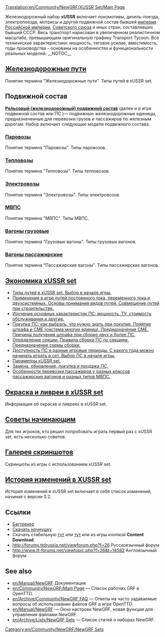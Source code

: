 [[Translation:en/Community/NewGRF/XUSSR Set/Main Page]]


{{en/Community/NewGRF/Infobox NewGRF|setname= xUSSR Set
|screenshot=ru/Community/NewGRF/XUSSR Set/«Lintston Transport», 1973-01-16.png
|artist=George, Wowan, Simozzz, Ghost, Rubiroid, Engineer_Keen, Otecan, LitNik
|coder=George
|focus=en/Community/NewGRF/Addons Trains
|homepage=forums.ttdrussia.net/viewforum.php?f=26
|homepagename= xUSSR Set at ttdrussia.net
|copyright= copyrighted
}}
Железнодорожный набор '''xUSSR''' включает локомотивы, дизель-поезда, электропоезда, мотрисы и другой подвижной состав бывшей [https://www.wikipedia.org/wiki/ru:Российская империя Российской империи], [https://www.wikipedia.org/wiki/ru:СССР Советского союза] и иных стран, составлявших бывший СССР. Весь транспорт нарисован в увеличенном реалистичном масштабе, превышающем оригинальную графику Transport Tycoon.  Все технические характеристики: мощность, тяговое усилие, вместимость, годы производства - основаны на особенностях и функциональности реальных моделей.
__NOTOC__
== [https://wiki.openttd.org/XUSSR_Set/Railway_tracks/Ru Железнодорожные пути] ==
Понятие термина "Железнодорожные пути". Типы путей в xUSSR set.

== Подвижной состав ==
[https://ru.wikipedia.org/wiki/Рельсовый_подвижной_состав '''Ре́льсовый (железнодоро́жный) подвижно́й соста́в'''] (далее и в игре подвижной состав или ПС )— подвижные железнодорожные единицы, предназначенные для перевозки грузов и пассажиров по железным дорогам.
Набор включает следующие модели подвижного состава.
===[https://wiki.openttd.org/XUSSR_Set/Steam/Ru Паровозы]===
Понятие термина "Паровозы". Типы паровозов.

===[https://wiki.openttd.org/XUSSR_Set/diesel_locomotive/Ru Тепловозы]===
Понятие термина "Тепловозы". Типы тепловозов.

===[https://wiki.openttd.org/XUSSR_Set/Electric_locomotive/Ru Электровозы]===
Понятие термина "Электровозы". Типы электровозов.

===[https://wiki.openttd.org/XUSSR_Set/DMU_EMU/Ru МВПС]===
Понятие термина "МВПС". Типы МВПС.

=== [https://wiki.openttd.org/XUSSR_Set/Freight_wagon/Ru Вагоны грузовые] ===
Понятие термина "Грузовые вагоны". Типы грузовых вагонов.

===[https://wiki.openttd.org/XUSSR_Set/Passenger_wagon/Ru Вагоны пассажирские] ===
Понятие термина "Пассажирские вагоны". Типы пассажирских вагонов.

== [https://wiki.openttd.org/XUSSR_Set/Economy_XUSSR_Set/Ru Экономика xUSSR set] ==
* [https://wiki.openttd.org/XUSSR_Set/Types_of_tracks_in_xUSSR_set/Ru Типы путей в xUSSR set. Выбор в начале игры.]
* [https://wiki.openttd.org/XUSSR_Set/The_application_of_tracks_in_the_game/Ru Применение в игре путей постоянного тока, переменного тока и двухсистемных. Основы понимания видов путей. Совмещение путей при строительстве.]
* [https://wiki.openttd.org/XUSSR_Set/Main_features_of_rolling_stock/Ru Изучение основных характеристик ПС: мощность, ТУ, стоимость обслуживания и другие.]  
* [https://wiki.openttd.org/XUSSR_Set/Buy_the_rolling_stock/Ru Покупка ПС: как выбрать,  что нужно знать при покупке. Понятие штрафа и СМЕ (система многих единиц). Предназначение СМЕ. Причины получения штрафа при сборке двух и более ПС.]
* [https://wiki.openttd.org/XUSSR_Set/The_concept_of_the_term_section/Ru Определение секции. Правила сборки ПС по секциям. Предназначение схемы сборки.]
* [https://wiki.openttd.org/XUSSR_Set/The_availability_of_trains_in_different_time_periods/Ru Доступность ПС в разные игровые периоды. С какого года можно начинать играть в сет. Выбор ПС в начале игры.]
* [https://wiki.openttd.org/XUSSR_Set/The_parameters_of_the_xUSSR_set./Ru Параметры xUSSR set.]
* [https://wiki.openttd.org/XUSSR_Set/Replacement_upgrade_purchase_and_sale_of_rolling_stock/Ru Замена, обновление, покупка и продажа ПС.]
* [https://wiki.openttd.org/XUSSR_Set/Features_passenger_transportation/Ru Особенности перевозки пассажиров у разных классов пассажирских вагонов и разных типов МВПС.]

== [https://wiki.openttd.org/XUSSR_Set/Painting_and_liveryes_in_xUSSR_set/Ru Окраска и ливреи в xUSSR set]  ==
Информация об окраске и ливреях в xUSSR set.

==[https://wiki.openttd.org/XUSSR_Set/Tips_for_beginners/Ru Советы начинающим] ==
Для тех игроков, кто решил попробовать играть первый раз с xUSSR set, есть несколько советов.

== [https://wiki.openttd.org/XUSSR_Set/Screenshots_gallery/Ru Галерея скриншотов] ==
Скриншоты из игры с использованием xUSSR set.

==[https://wiki.openttd.org/XUSSR_Set/Change_history/Ru История изменений в XUSSR set]==
История изменений в xUSSR set включает в себя список изменений, начиная с версии 0.2.

==Ссылки==
*[https://dev.openttdcoop.org/projects/xussrset/issues Багтрекер]
*[http://bundles.openttdcoop.org/xussrset/push/LATEST/ Скачать ночнушку]
*Cкачать стабильную [http://bundles.openttdcoop.org/xussrset/releases/ тут] или [http://binaries.openttd.org/bananas/newgrf/xUSSR_set-0.3.tar.gz тут] или из игры кнопкой '''Content Download'''
*http://forums.ttdrussia.net/viewforum.php?f=26 Русскоязычный форум
*http://www.tt-forums.net/viewtopic.php?f=26&t=14582 Англоязычный форум

== See also ==
* [[en/Manual/NewGRF]] Документация
* [[en/Community/NewGRF/Main Page]] &mdash; Список рабочих GRF в OpenTTD.
* [[en/Archive/Community/NewGRF FAQ]] &mdash; Ответы на часто задаваемые вопросы об использовании файлов GRF в игре OpenTTD.
* [[en/Manual/NewGRF]] &mdash; Окно настроек NewGRF, новая функция для управления файлами NewGRF. 
* [[en/Archive/Lists/NewGRF Sets]] &mdash; Список статей о наборах NewGRF.

[[Category:en/Community/NewGRF/NewGRF Sets]]